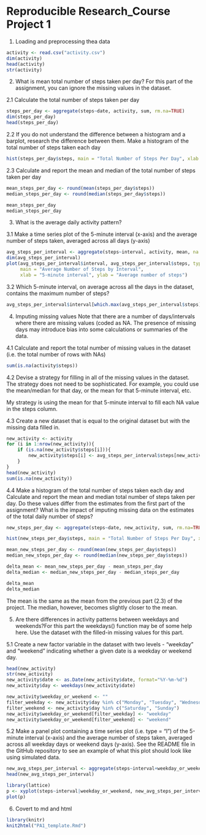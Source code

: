 Reproducible Research_Course Project 1
======================================
1. Loading and preprocessing thea data 
```{r}
activity <- read.csv("activity.csv")
dim(activity)
head(activity)
str(activity)
```


2. What is mean total number of steps taken per day? For this part of the assignment, you can ignore the missing values in the dataset.

2.1 Calculate the total number of steps taken per day
```{r}
steps_per_day <- aggregate(steps~date, activity, sum, rm.na=TRUE)
dim(steps_per_day)
head(steps_per_day)
```

2.2 If you do not understand the difference between a histogram and a barplot, research the difference between them. Make a histogram of the total number of steps taken each day
```{r}
hist(steps_per_day$steps, main = "Total Number of Steps Per Day", xlab = "Steps per day")
```

2.3 Calculate and report the mean and median of the total number of steps taken per day
```{r}
mean_steps_per_day <- round(mean(steps_per_day$steps))
median_steps_per_day <- round(median(steps_per_day$steps))

mean_steps_per_day
median_steps_per_day
```


3. What is the average daily activity pattern?

3.1 Make a time series plot of the 5-minute interval (x-axis) and the average number of steps taken, averaged across all days (y-axis)
```{r}
avg_steps_per_interval <- aggregate(steps~interval, activity, mean, na.rm = TRUE)
dim(avg_steps_per_interval)
plot(avg_steps_per_interval$interval, avg_steps_per_interval$steps, type = "l", 
     main = "Average Number of Steps by Interval", 
     xlab = "5-minute interval", ylab = "Average number of steps")
```

3.2 Which 5-minute interval, on average across all the days in the dataset, contains the maximum number of steps?
```{r}
avg_steps_per_interval$interval[which.max(avg_steps_per_interval$steps)]
```


4. Imputing missing values
Note that there are a number of days/intervals where there are missing values (coded as NA. The presence of missing days may introduce bias into some calculations or summaries of the data.

4.1 Calculate and report the total number of missing values in the dataset (i.e. the total number of rows with NAs)
```{r}
sum(is.na(activity$steps))
```

4.2 Devise a strategy for filling in all of the missing values in the dataset. The strategy does not need to be sophisticated. For example, you could use the mean/median for that day, or the mean for that 5-minute interval, etc.

My strategy is using the mean for that 5-minute interval to fill each NA value in the steps column.

4.3 Create a new dataset that is equal to the original dataset but with the missing data filled in.
```{r}
new_activity <- activity
for (i in 1:nrow(new_activity)){
    if (is.na(new_activity$steps[i])){
        new_activity$steps[i] <- avg_steps_per_interval$steps[new_activity$interval[i]==avg_steps_per_interval$interval]
    }
}
head(new_activity)
sum(is.na(new_activity))
```
4.4 Make a histogram of the total number of steps taken each day and Calculate and report the mean and median total number of steps taken per day. Do these values differ from the estimates from the first part of the assignment? What is the impact of imputing missing data on the estimates of the total daily number of steps?
```{r}
new_steps_per_day <- aggregate(steps~date, new_activity, sum, rm.na=TRUE)

hist(new_steps_per_day$steps, main = "Total Number of Steps Per Day", xlab = "Steps per day")

mean_new_steps_per_day <- round(mean(new_steps_per_day$steps))
median_new_steps_per_day <- round(median(new_steps_per_day$steps))

delta_mean <- mean_new_steps_per_day - mean_steps_per_day
delta_median <- median_new_steps_per_day - median_steps_per_day

delta_mean
delta_median
```
The mean is the same as the mean from the previous part (2.3) of the project. The median, however, becomes slightly closer to the mean.


5. Are there differences in activity patterns between weekdays and weekends?For this part the weekdays() function may be of some help here. Use the dataset with the filled-in missing values for this part.

5.1 Create a new factor variable in the dataset with two levels - "weekday" and "weekend" indicating whether a given date is a weekday or weekend day.
```{r}
head(new_activity)
str(new_activity)
new_activity$date <- as.Date(new_activity$date, format="%Y-%m-%d")
new_activity$day <- weekdays(new_activity$date)

new_activity$weekday_or_weekend <- ""
filter_weekday <- new_activity$day %in% c("Monday", "Tuesday", "Wednesday", "Thursday", "Friday")
filter_weekend <- new_activity$day %in% c("Saturday", "Sunday")
new_activity$weekday_or_weekend[filter_weekday] <- "weekday"
new_activity$weekday_or_weekend[filter_weekend] <- "weekend"
```

5.2 Make a panel plot containing a time series plot (i.e. type = "l") of the 5-minute interval (x-axis) and the average number of steps taken, averaged across all weekday days or weekend days (y-axis). See the README file in the GitHub repository to see an example of what this plot should look like using simulated data.
```{r}
new_avg_steps_per_interval <- aggregate(steps~interval+weekday_or_weekend, new_activity, mean)
head(new_avg_steps_per_interval)

library(lattice)
p <- xyplot(steps~interval|weekday_or_weekend, new_avg_steps_per_interval, layout=c(1,2), type="l", xlab="Interval", ylab="Number of steps")
plot(p)
```

6. Covert to md and html
```{r}
library(knitr)
knit2html("PA1_template.Rmd")
```